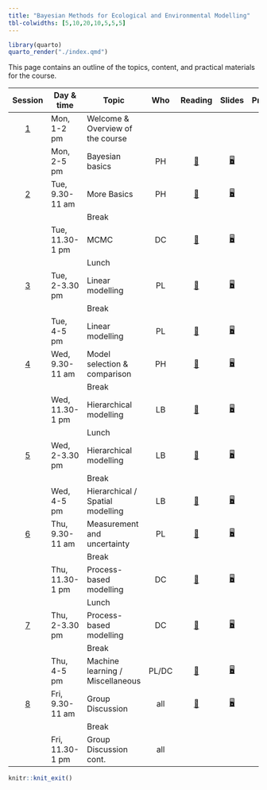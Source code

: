 ---
title: "Bayesian Methods for Ecological and Environmental Modelling"
tbl-colwidths: [5,10,20,10,5,5,5]
---

```{r render, eval = FALSE, include=FALSE}
library(quarto)
quarto_render("./index.qmd")
```

This page contains an outline of the topics, content, and practical materials for the course.

::: column-screen-inset-right
|         Session          | Day & time       | Topic                            |  Who   |                            Reading                              |                                              Slides                                               |                                                Practical                               |
|:------------------------:|------------------|----------------------------------|:------:|:---------------------------------------------------------------:|:-------------------------------------------------------------------------------------------------:|:--------------------------------------------------------------------------------------:|
| [1](/session/session-01.html) | Mon, 1-2 pm | Welcome & Overview of the course |        |                                                                 |                                                                                                   |                                                                                        |
|                          | Mon, 2-5 pm      | Bayesian basics                  |   PH   | [📖](/session/session-01.html#prepare){aria-label="Session 01"} |         [🖥️](/slides/lec-01.pdf  "Lecture 01 slides"){aria-label="Lecture 01 slides"}             |  [📋](/ae/ae-01-markdown.html "Practical 01"){aria-label="Practical 01 instructions"}  |
| [2](/session/session-02.html) | Tue, 9.30-11 am  | More Basics                 |   PH   | [📖](/session/session-02.html#prepare){aria-label="Session 02"} |         [🖥️](/slides/lec-02.html "Lecture 02 slides"){aria-label="Lecture 02 slides"}             |  [📋](/ae/ae-02-mcmc.html     "Practical 02"){aria-label="Practical 02 instructions"}  |
|                          |                  | Break                            |        |                                                                 |                                                                                                   |                                                                                        |
|                          | Tue, 11.30- 1 pm | MCMC                             |   DC   | [📖](/session/session-03.html#prepare){aria-label="Session 03"} |         [🖥️](/slides/lec-03.html "Lecture 03 slides"){aria-label="Lecture 03 slides"}             |  [📋](/ae/ae-03-markdown.html "Practical 03"){aria-label="Practical 03 instructions"}  |
|                          |                  | Lunch                            |        |                                                                 |                                                                                                   |                                                                                        |
| [3](/session/session-03.html) | Tue, 2-3.30 pm   | Linear modelling            |   PL   | [📖](/session/session-04.html#prepare){aria-label="Session 04"} |         [🖥️](/slides/lec-04.pdf  "Lecture 04 slides"){aria-label="Lecture 04 slides"}             |  [📋](/ae/ae-04-markdown.html "Practical 04"){aria-label="Practical 04 instructions"}  |
|                          |                  | Break                            |        |                                                                 |                                                                                                   |                                                                                        |
|                          | Tue, 4-5 pm      | Linear modelling                 |   PL   | [📖](/session/session-05.html#prepare){aria-label="Session 05"} |         [🖥️](/slides/lec-05.html "Lecture 05 slides"){aria-label="Lecture 05 slides"}             |  [📋](/ae/ae-05-markdown.html "Practical 05"){aria-label="Practical 05 instructions"}  |
| [4](/session/session-04.html) | Wed, 9.30-11 am  | Model selection & comparison|   PH   | [📖](/session/session-06.html#prepare){aria-label="Session 06"} |         [🖥️](/slides/lec-06.pdf  "Lecture 06 slides"){aria-label="Lecture 06 slides"}             |  [📋](/ae/ae-06-markdown.html "Practical 06"){aria-label="Practical 06 instructions"}  |
|                          |                  | Break                            |        |                                                                 |                                                                                                   |                                                                                        |
|                          | Wed, 11.30- 1 pm | Hierarchical modelling           |   LB   | [📖](/session/session-07.html#prepare){aria-label="Session 07"} |         [🖥️](/slides/lec-07.pdf  "Lecture 07 slides"){aria-label="Lecture 07 slides"}             |  [📋](/ae/ae-07-markdown.html "Practical 07"){aria-label="Practical 07 instructions"}  |
|                          |                  | Lunch                            |        |                                                                 |                                                                                                   |                                                                                        |
| [5](/session/session-05.html) | Wed, 2-3.30 pm   | Hierarchical modelling      |   LB   | [📖](/session/session-08.html#prepare){aria-label="Session 08"} |         [🖥️](/slides/lec-08.html "Lecture 08 slides"){aria-label="Lecture 08 slides"}             |  [📋](/ae/ae-08-markdown.html "Practical 08"){aria-label="Practical 08 instructions"}  |
|                          |                  | Break                            |        |                                                                 |                                                                                                   |                                                                                        |
|                          | Wed, 4-5 pm      | Hierarchical / Spatial modelling |   LB   | [📖](/session/session-09.html#prepare){aria-label="Session 09"} |         [🖥️](/slides/lec-09.pdf  "Lecture 09 slides"){aria-label="Lecture 09 slides"}             |  [📋](/ae/ae-09-markdown.html "Practical 09"){aria-label="Practical 09 instructions"}  |
| [6](/session/session-06.html) | Thu, 9.30-11 am  | Measurement and uncertainty |   PL   | [📖](/session/session-10.html#prepare){aria-label="Session 10"} |         [🖥️](/slides/lec-10.html "Lecture 10 slides"){aria-label="Lecture 10 slides"}             |  [📋](/ae/ae-10-markdown.html "Practical 10"){aria-label="Practical 10 instructions"}  |
|                          |                  | Break                            |        |                                                                 |                                                                                                   |                                                                                        |
|                          | Thu, 11.30- 1 pm | Process-based modelling          |   DC   | [📖](/session/session-11.html#prepare){aria-label="Session 11"} |         [🖥️](/slides/lec-11.html "Lecture 11 slides"){aria-label="Lecture 11 slides"}             |  [📋](/ae/ae-11-markdown.html "Practical 11"){aria-label="Practical 11 instructions"}  |
|                          |                  | Lunch                            |        |                                                                 |                                                                                                   |                                                                                        |
| [7](/session/session-07.html) | Thu, 2-3.30 pm   | Process-based modelling     |   DC   | [📖](/session/session-12.html#prepare){aria-label="Session 12"} |         [🖥️](/slides/lec-12.html "Lecture 12 slides"){aria-label="Lecture 12 slides"}             |  [📋](/ae/ae-12-markdown.html "Practical 12"){aria-label="Practical 12 instructions"}  |
|                          |                  | Break                            |        |                                                                 |                                                                                                   |                                                                                        |
|                          | Thu, 4-5 pm      | Machine learning / Miscellaneous | PL/DC  | [📖](/session/session-13.html#prepare){aria-label="Session 13"} |         [🖥️](/slides/lec-13.html "Lecture 13 slides"){aria-label="Lecture 13 slides"}             |  [📋](/ae/ae-13-markdown.html "Practical 13"){aria-label="Practical 13 instructions"}  |
| [8](/session/session-08.html) | Fri, 9.30-11 am  | Group Discussion            |  all   | [📖](/session/session-14.html#prepare){aria-label="Session 14"} |         [🖥️](/slides/lec-14.html "Lecture 14 slides"){aria-label="Lecture 14 slides"}             |  [📋](/ae/ae-14-markdown.html "Practical 14"){aria-label="Practical 14 instructions"}  |
|                          |                  | Break                            |        |                                                                 |                                                                                                   |                                                                                        |
|                          | Fri, 11.30- 1 pm | Group Discussion cont.           |  all   |                                                                 |                                                                                                   |                                                                                        |
:::                                                                                     
                                                                                        
```{r echo = FALSE}                                                                     
knitr::knit_exit()                                                                      
```
